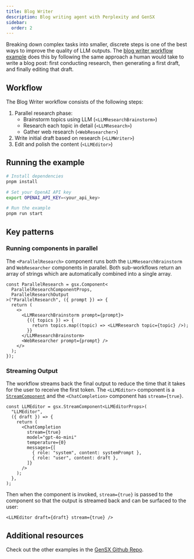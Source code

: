 ```yaml
---
title: Blog Writer
description: Blog writing agent with Perplexity and GenSX
sidebar:
  order: 2
---
```


Breaking down complex tasks into smaller, discrete steps is one of the best ways to improve the quality of LLM outputs. The [blog writer workflow example](https://github.com/cortexclick/gensx/tree/main/examples/blogWriter) does this by following the same approach a human would take to write a blog post: first conducting research, then generating a first draft, and finally editing that draft.

## Workflow

The Blog Writer workflow consists of the following steps:

1. Parallel research phase:
   - Brainstorm topics using LLM (`<LLMResearchBrainstorm>`)
   - Research each topic in detail (`<LLMResearch>`)
   - Gather web research (`<WebResearcher>`)
2. Write initial draft based on research (`<LLMWriter>`)
3. Edit and polish the content (`<LLMEditor>`)

## Running the example

```bash
# Install dependencies
pnpm install

# Set your OpenAI API key
export OPENAI_API_KEY=<your_api_key>

# Run the example
pnpm run start
```

## Key patterns

### Running components in parallel

The `<ParallelResearch>` component runs both the `LLMResearchBrainstorm` and `WebResearcher` components in parallel. Both sub-workflows return an array of strings which are automatically combined into a single array.

```tsx
const ParallelResearch = gsx.Component<
  ParallelResearchComponentProps,
  ParallelResearchOutput
>("ParallelResearch", ({ prompt }) => {
  return (
    <>
      <LLMResearchBrainstorm prompt={prompt}>
        {({ topics }) => {
          return topics.map((topic) => <LLMResearch topic={topic} />);
        }}
      </LLMResearchBrainstorm>
      <WebResearcher prompt={prompt} />
    </>
  );
});
```

### Streaming Output

The workflow streams back the final output to reduce the time that it takes for the user to receive the first token. The `<LLMEditor>` component is a [`StreamComponent`](../../basic-concepts#component-types) and the `<ChatCompletion>` component has `stream={true}`.

```tsx
const LLMEditor = gsx.StreamComponent<LLMEditorProps>(
  "LLMEditor",
  ({ draft }) => {
    return (
      <ChatCompletion
        stream={true}
        model="gpt-4o-mini"
        temperature={0}
        messages={[
          { role: "system", content: systemPrompt },
          { role: "user", content: draft },
        ]}
      />
    );
  },
);
```

Then when the component is invoked, `stream={true}` is passed to the component so that the output is streamed back and can be surfaced to the user:

```tsx
<LLMEditor draft={draft} stream={true} />
```

## Additional resources

Check out the other examples in the [GenSX Github Repo](https://github.com/cortexclick/gensx/tree/main/examples).
